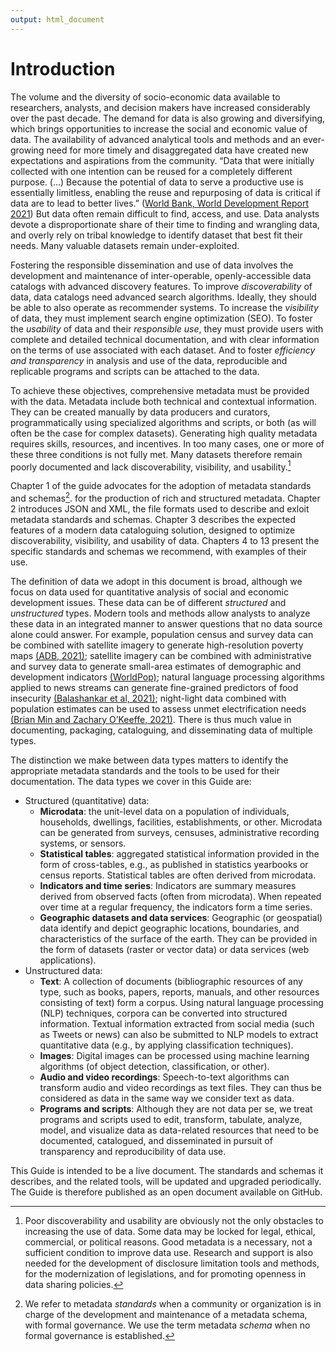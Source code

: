 ---
output: html_document
---

# Introduction {-}

The volume and the diversity of socio-economic data available to researchers, analysts, and decision makers have increased considerably over the past decade. The demand for data is also growing and diversifying, which brings opportunities to increase the social and economic value of data. The availability of advanced analytical tools and methods and an ever-growing need for more timely and disaggregated data have created new expectations and aspirations from the community. "Data that were initially collected with one intention can be reused for a completely different purpose. (…) Because the potential of data to serve a productive use is essentially limitless, enabling the reuse and repurposing of data is critical if data are to lead to better lives.” ([World Bank, World Development Report 2021](https://www.worldbank.org/en/publication/wdr2021)) But data often remain difficult to find, access, and use. Data analysts devote a disproportionate share of their time to finding and wrangling data, and overly rely on tribal knowledge to identify dataset that best fit their needs. Many valuable datasets remain under-exploited. 

Fostering the responsible dissemination and use of data involves the development and maintenance of inter-operable, openly-accessible data catalogs with advanced discovery features. To improve *discoverability* of data, data catalogs need advanced search algorithms. Ideally, they should be able to also operate as recommender systems. To increase the *visibility* of data, they must implement search engine optimization (SEO). To foster the *usability* of data and their *responsible use*, they must provide users with complete and detailed technical documentation, and with clear information on the terms of use associated with each dataset. And to foster *efficiency and transparency* in analysis and use of the data, reproducible and replicable programs and scripts can be attached to the data.

To achieve these objectives, comprehensive metadata must be provided with the data. Metadata include both technical and contextual information. They can be created manually by data producers and curators, programmatically using specialized algorithms and scripts, or both (as will often be the case for complex datasets). Generating high quality metadata requires skills, resources, and incentives. In too many cases, one or more of these three conditions is not fully met. Many datasets therefore remain poorly documented and lack discoverability, visibility, and usability.[^1]

Chapter 1 of the guide advocates for the adoption of metadata standards and schemas[^2]. for the production of rich and structured metadata. Chapter 2 introduces JSON and XML, the file formats used to describe and exloit metadata standards and schemas. Chapter 3 describes the expected features of a modern data cataloguing solution, designed to optimize discoverability, visibility, and usability of data. Chapters 4 to 13 present the specific standards and schemas we recommend, with examples of their use.

:::note
The definition of data we adopt in this document is broad, although we focus on data used for quantitative analysis of social and economic development issues. These data can be of different *structured* and *unstructured* types. Modern tools and methods allow analysts to analyze these data in an integrated manner to answer questions that no data source alone could answer. For example, population census and survey data can be combined with satellite imagery to generate high-resolution poverty maps [(ADB, 2021)](https://www.adb.org/sites/default/files/publication/695616/mapping-poverty-satellite-imagery-thailand.pdf); satellite imagery can be combined with administrative and survey data to generate small-area estimates of demographic and development indicators [(WorldPop)](https://www.worldpop.org/); natural language processing algorithms applied to news streams can generate fine-grained predictors of food insecurity [(Balashankar et al, 2021)](https://arxiv.org/pdf/2111.15602.pdf); night-light data combined with population estimates can be used to assess unmet electrification needs [(Brian Min and Zachary O’Keeffe, 2021)](http://www-personal.umich.edu/~brianmin/HREA/index.html). There is thus much value in documenting, packaging, cataloguing, and disseminating data of multiple types.

The distinction we make between data types matters to identify the appropriate metadata standards and the tools to be used for their documentation. The data types we cover in this Guide are: 

- Structured (quantitative) data:
  - **Microdata**: the unit-level data on a population of individuals, households, dwellings, facilities, establishments, or other. Microdata can be generated from surveys, censuses, administrative recording systems, or sensors.
  - **Statistical tables**: aggregated statistical information provided in the form of cross-tables, e.g., as published in statistics yearbooks or census reports. Statistical tables are often derived from microdata.
  - **Indicators and time series**: Indicators are summary measures derived from observed facts (often from microdata). When repeated over time at a regular frequency, the indicators form a time series.
   - **Geographic datasets and data services**: Geographic (or geospatial) data identify and depict geographic locations, boundaries, and characteristics of the surface of the earth. They can be provided in the form of datasets (raster or vector data) or data services (web applications).
  
- Unstructured data: 
  - **Text**: A collection of documents (bibliographic resources of any type, such as books, papers, reports, manuals, and other resources consisting of text) form a corpus. Using natural language processing (NLP) techniques, corpora can be converted into structured information. Textual information extracted from social media (such as Tweets or news) can also be submitted to NLP models to extract quantitative data (e.g., by applying classification techniques). 
  - **Images**: Digital images can be processed using machine learning algorithms (of object detection, classification, or other).  
  - **Audio and video recordings**: Speech-to-text algorithms can transform audio and video recordings as text files. They can thus be considered as data in the same way we consider text as data. 
  - **Programs and scripts**: Although they are not data per se, we treat programs and scripts used to edit, transform, tabulate, analyze, model, and visualize data as data-related resources that need to be documented, catalogued, and disseminated in pursuit of transparency and reproducibility of data use.
:::

This Guide is intended to be a live document. The standards and schemas it describes, and the related tools, will be updated and upgraded periodically. The Guide is therefore published as an open document available on GitHub.  

[^1]: Poor discoverability and usability are obviously not the only obstacles to increasing the use of data. Some data may be locked for legal, ethical, commercial, or political reasons. Good metadata is a necessary, not a sufficient condition to improve data use. Research and support is also needed for the development of disclosure limitation tools and methods, for the modernization of legislations, and for promoting openness in data sharing policies.
[^2]: We refer to metadata *standards* when a community or organization is in charge of the development and maintenance of a metadata schema, with formal governance. We use the term metadata *schema* when no formal governance is established.  

